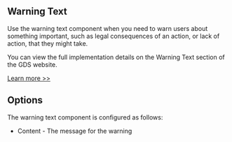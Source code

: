 
<Meta title="Components/Warning/Information" />

<h2>Warning Text</h2>

<p>
  Use the warning text component when you need to warn users about something
  important, such as legal consequences of an action, or lack of action, that
  they might take.
</p>

<p>
  You can view the full implementation details on the Warning Text section of
  the GDS website.
</p>
<a
  href="https://design-system.service.gov.uk/components/warning-text/"
  target="_blank"
  rel="noreferrer"
>
  Learn more >>
</a>

<h2>Options</h2>

<p>The warning text component is configured as follows:</p>

<ul>
  <li>Content - The message for the warning</li>
</ul>

